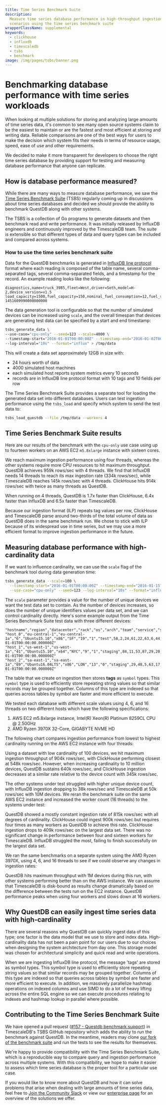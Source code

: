 ```yaml
---
title: Time Series Benchmark Suite
description:
  Measure time series database performance in high-throughput ingestion
  scenarios using the time series benchmark suite
wrapperClassName: supplemental
keywords:
  - clickhouse
  - influxdb
  - timescaledb
  - tsbs
  - benchmark
image: /img/pages/tsbs/banner.png
---
```


# Benchmarking database performance with time series workloads


<Screenshot
  alt="A chart comparing the maximum throughput of four database systems, showing QuestDB hitting ingestion limits with less resources than other systems"
  height={385}
  src="/img/pages/tsbs/banner.png"
  width={850}
/>

When looking at multiple solutions for storing and analyzing large amounts of
time series data, it's common to see many open source systems claim to be the
easiest to maintain or are the fastest and most efficient at storing and writing
data. Reliable comparisons are one of the best ways for users to make the
decision which system fits their needs in terms of resource usage, speed, ease
of use and other requirements.

We decided to make it more transparent for developers to choose the right time
series database by providing support for testing and measuring database
performance that anyone can replicate.

## How is database performance measured?

While there are many ways to measure database performance, we saw the
[Time Series Benchmark Suite](https://github.com/timescale/tsbs) (TSBS)
regularly coming up in discussions about time series databases and decided we
should provide the ability to benchmark QuestDB along with other systems.

The TSBS is a collection of Go programs to generate datasets and then benchmark
read and write performance. It was initially released by InfluxDB engineers and
continuously improved by the TimescaleDB team. The suite is extensible so that
different types of data and query types can be included and compared across
systems.

### How to use the time series benchmark suite

Data for the QuestDB benchmarks is generated in
[InfluxDB line protocol](/docs/guides/influxdb-line-protocol/) format where each
reading is composed of the table name, several comma-separated tags, several
comma-separated fields, and a timestamp for the record. An example reading looks
like the following:

```text
diagnostics,name=truck_3985,fleet=West,driver=Seth,model=H-2,device_version=v1.5 load_capacity=1500,fuel_capacity=150,nominal_fuel_consumption=12,fuel_state=0.8,current_load=482,status=4i 1451609990000000000
```

The data generation tool is configurable so that the number of simulated devices
can be increased using `scale`, and the overall timespan that devices are
generating test data can be specified by a start and end timestamp:

```bash
tsbs_generate_data \
--use-case="cpu-only" --seed=123 --scale=4000 \
--timestamp-start="2016-01-01T00:00:00Z" --timestamp-end="2016-01-02T00:00:00Z" \
--log-interval="10s" --format="influx" > /tmp/data
```

This will create a data set approximately 12GB in size with:

- 24 hours worth of data
- 4000 simulated host machines
- each simulated host reports system metrics every 10 seconds
- records are in InfluxDB line protocol format with 10 tags and 10 fields per
  row

The Time Series Benchmark Suite provides a separate tool for loading the
generated data set into different databases. Users can test ingestion
performance using the `tsbs_load` and specify which system to send the test data
to:

```bash
tsbs_load_questdb --file /tmp/data --workers 4
```

## Time Series Benchmark Suite results

Here are our results of the benchmark with the `cpu-only` use case using up to
fourteen workers on an AWS EC2 `m5.8xlarge` instance with sixteen cores.

<Screenshot
  alt="Time series benchmark suite results showing QuestDB outperforming ClickHouse, TimescaleDB and InfluxDB when using four workers"
  height={377}
  src="/img/blog/2021-05-10/max-throughput-comparison.png"
  title="TSBS results comparing the maximum ingestion throughput of QuestDB, InfluxDB, ClickHouse, and TimescaleDB"
  width={850}
/>

We reach maximum ingestion performance using four threads, whereas the other
systems require more CPU resources to hit maximum throughput. QuestDB achieves
959k rows/sec with 4 threads. We find that InfluxDB needs 14 threads to reach
its max ingestion rate (334k rows/sec), while TimescaleDB reaches 145k rows/sec
with 4 threads. ClickHouse hits 914k rows/sec with twice as many threads as
QuestDB.

When running on 4 threads, QuestDB is 1.7x faster than ClickHouse, 6.4x faster
than InfluxDB and 6.5x faster than TimescaleDB.

<Screenshot
  alt="A chart comparing the maximum throughput of four database systems, showing QuestDB hitting ingestion limits with less resources than other systems"
  height={324}
  src="/img/blog/2021-05-10/tsbs-benchmark-results.png"
  title="TSBS benchmark results using 4 threads: rows ingested per second by QuestDB, InfluxDB, ClickHouse, and TimescaleDB."
  width={850}
/>

Because our ingestion format (ILP) repeats tag values per row, ClickHouse and
TimescaleDB parse around two-thirds of the total volume of data as QuestDB does
in the same benchmark run. We chose to stick with ILP because of its widespread
use in time series, but we may use a more efficient format to improve ingestion
performance in the future.

## Measuring database performance with high-cardinality data

If we want to influence cardinality, we can use the `scale` flag of the
benchmark tool during data generation time:

```bash
tsbs_generate_data --scale=100 \
  --timestamp-start="2016-01-01T00:00:00Z" --timestamp-end="2016-01-15T00:00:00Z" \
  --use-case="cpu-only" --seed=123 --log-interval="10s" --format="influx"
```

The `scale` parameter provides a value for the number of unique devices we want
the test data set to contain. As the number of devices increases, so does the
number of unique identifiers values per data set, and we can control cardinality
directly. Here's some example output from the Time Series Benchmark Suite test
data with three different devices:

```csv
"hostname","region","datacenter","rack","os","arch","team","service","service_version","service_environment","usage_user","usage_system","usage_idle","usage_nice","usage_iowait","usage_irq","usage_softirq","usage_steal","usage_guest","usage_guest_nice","timestamp"
"host_0","eu-central-1","eu-central-1a","6","Ubuntu15.10","x86","SF","19","1","test",58,2,24,61,22,63,6,44,80,38,"2016-01-01T00:00:00.000000Z"
"host_1","us-west-1","us-west-1a","41","Ubuntu15.10","x64","NYC","9","1","staging",84,11,53,87,29,20,54,77,53,74,"2016-01-01T00:00:00.000000Z"
"host_2","sa-east-1","sa-east-1a","89","Ubuntu16.04LTS","x86","LON","13","0","staging",29,48,5,63,17,52,60,49,93,1,"2016-01-01T00:00:00.000000Z"
```

The table that we create on ingestion then stores **tags** as `symbol` types.
This `symbol` type is used to efficiently store repeating string values so that
similar records may be grouped together. Columns of this type are indexed so
that queries across tables by symbol are faster and more efficient to execute.

We tested each database with different scale values using 4, 6, and 16 threads
on two different hosts which have the following specifications:

1. AWS EC2 m5.8xlarge instance, Intel(R) Xeon(R) Platinum 8259CL CPU @ 2.50GHz
2. AMD Ryzen 3970X 32-Core, GIGABYTE NVME HD

The following chart compares ingestion performance from lowest to highest
cardinality running on the AWS EC2 instance with four threads:

<Screenshot
  alt="High-cardinality time series benchmark results showing QuestDB outperforming ClickHouse, TimescaleDB and InfluxDB when using six workers"
  height={415}
  src="/img/blog/2021-06-16/maximum-throughput-by-device-4-threads.png"
  title="TSBS results using 4 threads on AWS EC2 m5.8xlarge"
  width={850}
/>

Using a dataset with low cardinality of 100 devices, we hit maximum ingestion
throughput of 904k rows/sec, with ClickHouse performing closest at 548k
rows/sec. However, when increasing cardinality to 10 million devices, QuestDB
sustains 640k rows/sec, and ClickHouse ingestion decreases at a similar rate
relative to the device count with 345k rows/sec.

The other systems under test struggled with higher unique device count, with
InfluxDB ingestion dropping to 38k rows/sec and TimescaleDB at 50k rows/sec with
10M devices. We reran the benchmark suite on the same AWS EC2 instance and
increased the worker count (16 threads) to the systems under test:

<Screenshot
  alt="High-cardinality time series benchmark results showing QuestDB outperforming ClickHouse, TimescaleDB and InfluxDB when using sixteen workers"
  height={415}
  src="/img/blog/2021-06-16/maximum-throughput-by-device-16-threads.png"
  title="TSBS results using 16 threads on AWS EC2 m5.8xlarge"
  width={850}
/>

QuestDB showed a mostly constant ingestion rate of 815k rows/sec with all
degrees of cardinality. ClickHouse could ingest 900k rows/sec but requires four
times as many workers as QuestDB to achieve this rate. ClickHouse ingestion
drops to 409k rows/sec on the largest data set. There was no significant change
in performance between four and sixteen workers for TimescaleDB. InfluxDB
struggled the most, failing to finish successfully on the largest data set.

We ran the same benchmarks on a separate system using the AMD Ryzen 3970X, using
4, 6, and 16 threads to see if we could observe any changes in ingestion rates:

<Screenshot
  alt="High-cardinality time series benchmark results showing QuestDB, ClickHouse, TimescaleDB and InfluxDB when using six workers"
  height={415}
  src="/img/blog/2021-06-16/maximum-throughput-by-device-scale-6-threads-ryzen.png"
  title="TSBS results using 6 threads on AMD Ryzen 3970X"
  width={850}
/>

QuestDB hits maximum throughput with 1M devices during this run, with other
systems performing better than on the AWS instance. We can assume that
TimescaleDB is disk-bound as results change dramatically based on the difference
between the tests run on the EC2 instance. QuestDB performance peaks when using
four workers and slows down at 16 workers.

## Why QuestDB can easily ingest time series data with high-cardinality

There are several reasons why QuestDB can quickly ingest data of this type; one
factor is the data model that we use to store and index data. High-cardinality
data has not been a pain point for our users due to our choices when designing
the system architecture from day one. This storage model was chosen for
architectural simplicity and quick read and write operations.

When we are ingesting InfluxDB line protocol, the message 'tags' are stored as
symbol types. This symbol type is used to efficiently store repeating string
values so that similar records may be grouped together. Columns of this type are
indexed so that queries across tables by symbol are faster and more efficient to
execute. In addition, we massively parallelize hashmap operations on indexed
columns and use SIMD to do a lot of heavy lifting across the entire SQL engine
so we can execute procedures relating to indexes and hashmap lookup in parallel
where possible.

## Contributing to the Time Series Benchmark Suite

We have opened a pull request
([#157 - Questdb benchmark support](https://github.com/timescale/tsbs/issues/157))
in TimescaleDB's TSBS GitHub repository which adds the ability to run the
benchmark against QuestDB. In the meantime, readers may clone
[our fork of the benchmark suite](https://github.com/questdb/tsbs) and run the
tests to see the results for themselves.

We're happy to provide compatibility with the Time Series Benchmark Suite, which
is a reproducible way to compare query and ingestion performance across multiple
systems. With this compatibility, we hope to make it easier to assess which time
series database is the proper tool for a particular use case.

If you would like to know more about QuestDB and how it can solve problems that
arise when dealing with large amounts of time series data, feel free to
[Join the Community Slack](https://slack.questdb.io/) or view our
[enterprise page](/enterprise/) for an overview of the solutions we offer.
